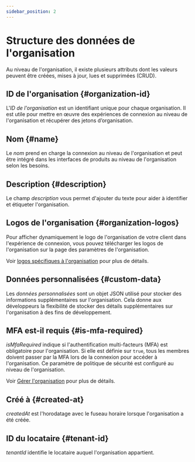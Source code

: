 ```yaml
---
sidebar_position: 2
---
```


# Structure des données de l'organisation

Au niveau de l'organisation, il existe plusieurs attributs dont les valeurs peuvent être créées, mises à jour, lues et supprimées (CRUD).

## ID de l'organisation \{#organization-id}

L'_ID de l'organisation_ est un identifiant unique pour chaque organisation. Il est utile pour mettre en œuvre des expériences de connexion au niveau de l'organisation et récupérer des jetons d’organisation.

## Nom \{#name}

Le _nom_ prend en charge la connexion au niveau de l'organisation et peut être intégré dans les interfaces de produits au niveau de l'organisation selon les besoins.

## Description \{#description}

Le champ _description_ vous permet d'ajouter du texte pour aider à identifier et étiqueter l'organisation.

## Logos de l'organisation \{#organization-logos}

Pour afficher dynamiquement le logo de l'organisation de votre client dans l'expérience de connexion, vous pouvez télécharger les logos de l'organisation sur la page des paramètres de l'organisation.

Voir [logos spécifiques à l'organisation](/customization/match-your-brand/#organization-specific-branding) pour plus de détails.

## Données personnalisées \{#custom-data}

Les _données personnalisées_ sont un objet JSON utilisé pour stocker des informations supplémentaires sur l'organisation. Cela donne aux développeurs la flexibilité de stocker des détails supplémentaires sur l'organisation à des fins de développement.

## MFA est-il requis \{#is-mfa-required}

_isMfaRequired_ indique si l'authentification multi-facteurs (MFA) est obligatoire pour l'organisation. Si elle est définie sur `true`, tous les membres doivent passer par la MFA lors de la connexion pour accéder à l'organisation. Ce paramètre de politique de sécurité est configuré au niveau de l'organisation.

Voir [Gérer l'organisation](/organizations/organization-management#require-mfa-for-organization-members) pour plus de détails.

## Créé à \{#created-at}

_createdAt_ est l'horodatage avec le fuseau horaire lorsque l'organisation a été créée.

## ID du locataire \{#tenant-id}

_tenantId_ identifie le locataire auquel l'organisation appartient.
